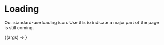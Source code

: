 
<Meta title="Labs/Brand/Atoms/Loading" component={Loading} />

# Loading

<StoryStatus status="stable" />

Our standard-use loading icon. Use this to indicate a major part of the page is
still coming.

<Canvas withSource="open">
  <Story name="Loading">{(args) => <Loading />}</Story>
</Canvas>

<Props story="Loading" of={Loading} />
